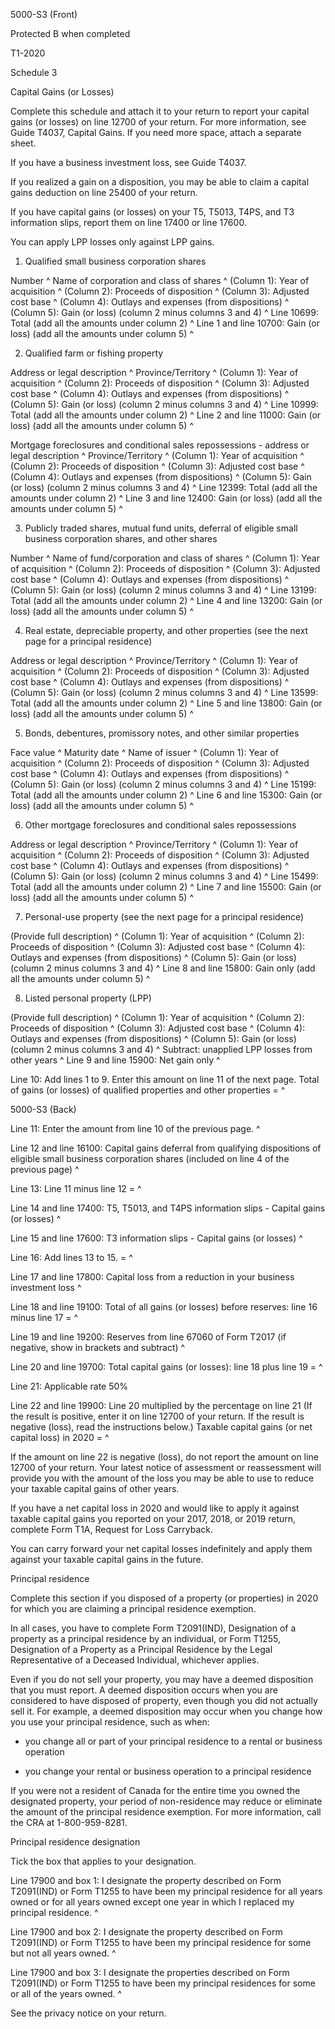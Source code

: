 ﻿5000-S3 (Front) 
 
Protected B when completed 
 
T1-2020 
 
Schedule 3 
 
Capital Gains (or Losses) 
 
Complete this schedule and attach it to your return to report your capital 
gains (or losses) on line 12700 of your return. For more information, see 
Guide T4037, Capital Gains. If you need more space, attach a separate sheet. 
 
If you have a business investment loss, see Guide T4037. 
 
If you realized a gain on a disposition, you may be able to claim a capital 
gains deduction on line 25400 of your return. 
 
If you have capital gains (or losses) on your T5, T5013, T4PS, and T3 
information slips, report them on line 17400 or line 17600. 
 
You can apply LPP losses only against LPP gains. 
 
1. Qualified small business corporation shares 
 
Number ^
Name of corporation and class of shares ^
(Column 1): Year of acquisition ^
(Column 2): Proceeds of disposition ^
(Column 3): Adjusted cost base ^
(Column 4): Outlays and expenses (from dispositions) ^
(Column 5): Gain (or loss) (column 2 minus columns 3 and 4) ^
Line 10699: Total (add all the amounts under column 2) ^
Line 1 and line 10700: Gain (or loss) (add all the amounts under column 5) ^
 
2. Qualified farm or fishing property 
 
Address or legal description ^
Province/Territory ^
(Column 1): Year of acquisition ^
(Column 2): Proceeds of disposition ^
(Column 3): Adjusted cost base ^
(Column 4): Outlays and expenses (from dispositions) ^
(Column 5): Gain (or loss) (column 2 minus columns 3 and 4) ^
Line 10999: Total (add all the amounts under column 2) ^
Line 2 and line 11000: Gain (or loss) (add all the amounts under column 5) ^
 
Mortgage foreclosures and conditional sales repossessions - address or legal 
description ^
Province/Territory ^
(Column 1): Year of acquisition ^
(Column 2): Proceeds of disposition ^
(Column 3): Adjusted cost base ^
(Column 4): Outlays and expenses (from dispositions) ^
(Column 5): Gain (or loss) (column 2 minus columns 3 and 4) ^
Line 12399: Total (add all the amounts under column 2) ^
Line 3 and line 12400: Gain (or loss) (add all the amounts under column 5) ^
 
3. Publicly traded shares, mutual fund units, deferral of eligible small 
business corporation shares, and other shares 
 
Number ^
Name of fund/corporation and class of shares ^
(Column 1): Year of acquisition ^
(Column 2): Proceeds of disposition ^
(Column 3): Adjusted cost base ^
(Column 4): Outlays and expenses (from dispositions) ^
(Column 5): Gain (or loss) (column 2 minus columns 3 and 4) ^
Line 13199: Total (add all the amounts under column 2) ^
Line 4 and line 13200: Gain (or loss) (add all the amounts under column 5) ^
 
4. Real estate, depreciable property, and other properties (see the next page 
for a principal residence) 
 
Address or legal description ^
Province/Territory ^
(Column 1): Year of acquisition ^
(Column 2): Proceeds of disposition ^
(Column 3): Adjusted cost base ^
(Column 4): Outlays and expenses (from dispositions) ^
(Column 5): Gain (or loss) (column 2 minus columns 3 and 4) ^
Line 13599: Total (add all the amounts under column 2) ^
Line 5 and line 13800: Gain (or loss) (add all the amounts under column 5) ^
 
5. Bonds, debentures, promissory notes, and other similar properties 
 
Face value ^
Maturity date ^
Name of issuer ^
(Column 1): Year of acquisition ^
(Column 2): Proceeds of disposition ^
(Column 3): Adjusted cost base ^
(Column 4): Outlays and expenses (from dispositions) ^
(Column 5): Gain (or loss) (column 2 minus columns 3 and 4) ^
Line 15199: Total (add all the amounts under column 2) ^
Line 6 and line 15300: Gain (or loss) (add all the amounts under column 5) ^
 
6. Other mortgage foreclosures and conditional sales repossessions 
 
Address or legal description ^
Province/Territory ^
(Column 1): Year of acquisition ^
(Column 2): Proceeds of disposition ^
(Column 3): Adjusted cost base ^
(Column 4): Outlays and expenses (from dispositions) ^
(Column 5): Gain (or loss) (column 2 minus columns 3 and 4) ^
Line 15499: Total (add all the amounts under column 2) ^
Line 7 and line 15500: Gain (or loss) (add all the amounts under column 5) ^
 
7. Personal-use property (see the next page for a principal residence) 
 
(Provide full description) ^
(Column 1): Year of acquisition ^
(Column 2): Proceeds of disposition ^
(Column 3): Adjusted cost base ^
(Column 4): Outlays and expenses (from dispositions) ^
(Column 5): Gain (or loss) (column 2 minus columns 3 and 4) ^
Line 8 and line 15800: Gain only (add all the amounts under column 5) ^
 
8. Listed personal property (LPP) 
 
(Provide full description) ^
(Column 1): Year of acquisition ^
(Column 2): Proceeds of disposition ^
(Column 3): Adjusted cost base ^
(Column 4): Outlays and expenses (from dispositions) ^
(Column 5): Gain (or loss) (column 2 minus columns 3 and 4) ^
Subtract: unapplied LPP losses from other years ^
Line 9 and line 15900: Net gain only ^
 
Line 10: Add lines 1 to 9. Enter this amount on line 11 of the next page. 
Total of gains (or losses) of qualified properties and other properties = ^
 
 
5000-S3 (Back) 
 
Line 11: Enter the amount from line 10 of the previous page. ^
 
Line 12 and line 16100: Capital gains deferral from qualifying dispositions 
of eligible small business corporation shares (included on line 4 of the 
previous page) ^
 
Line 13: Line 11 minus line 12 = ^
 
Line 14 and line 17400: T5, T5013, and T4PS information slips - Capital gains 
(or losses) ^
 
Line 15 and line 17600: T3 information slips - Capital gains (or losses) ^
 
Line 16: Add lines 13 to 15. = ^
 
Line 17 and line 17800: Capital loss from a reduction in your business 
investment loss ^
 
Line 18 and line 19100: Total of all gains (or losses) before reserves: line 
16 minus line 17 = ^
 
Line 19 and line 19200: Reserves from line 67060 of Form T2017 (if negative, 
show in brackets and subtract) ^
 
Line 20 and line 19700: Total capital gains (or losses): line 18 plus line 19 
= ^
 
Line 21: Applicable rate 50% 
 
Line 22 and line 19900: Line 20 multiplied by the percentage on line 21 (If 
the result is positive, enter it on line 12700 of your return. If the result 
is negative (loss), read the instructions below.) Taxable capital gains (or 
net capital loss) in 2020 = ^
 
If the amount on line 22 is negative (loss), do not report the amount on line 
12700 of your return. Your latest notice of assessment or reassessment will 
provide you with the amount of the loss you may be able to use to reduce your 
taxable capital gains of other years. 
 
If you have a net capital loss in 2020 and would like to apply it against 
taxable capital gains you reported on your 2017, 2018, or 2019 return, 
complete Form T1A, Request for Loss Carryback. 
 
You can carry forward your net capital losses indefinitely and apply them 
against your taxable capital gains in the future. 
 
Principal residence 
 
Complete this section if you disposed of a property (or properties) in 2020 
for which you are claiming a principal residence exemption. 
 
In all cases, you have to complete Form T2091(IND), Designation of a property 
as a principal residence by an individual, or Form T1255, Designation of a 
Property as a Principal Residence by the Legal Representative of a Deceased 
Individual, whichever applies. 
 
Even if you do not sell your property, you may have a deemed disposition that 
you must report. A deemed disposition occurs when you are considered to have 
disposed of property, even though you did not actually sell it. For example, 
a deemed disposition may occur when you change how you use your principal 
residence, such as when: 
 
- you change all or part of your principal residence to a rental or business 
operation 
 
- you change your rental or business operation to a principal residence 
 
If you were not a resident of Canada for the entire time you owned the 
designated property, your period of non-residence may reduce or eliminate the 
amount of the principal residence exemption. For more information, call the 
CRA at 1-800-959-8281. 
 
Principal residence designation 
 
Tick the box that applies to your designation. 
 
Line 17900 and box 1: I designate the property described on Form T2091(IND) 
or Form T1255 to have been my principal residence for all years owned or for 
all years owned except one year in which I replaced my principal residence. ^
 
Line 17900 and box 2: I designate the property described on Form T2091(IND) 
or Form T1255 to have been my principal residence for some but not all years 
owned. ^
 
Line 17900 and box 3: I designate the properties described on Form T2091(IND) 
or Form T1255 to have been my principal residences for some or all of the 
years owned. ^
 
See the privacy notice on your return.

 




